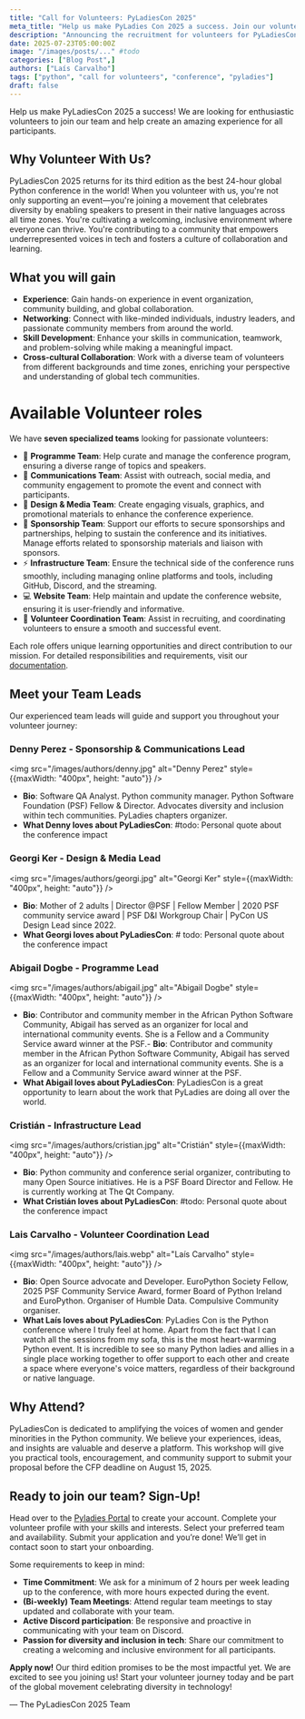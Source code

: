 ```yaml
---
title: "Call for Volunteers: PyLadiesCon 2025"
meta_title: "Help us make PyLadies Con 2025 a success. Join our volunteer team today!"
description: "Announcing the recruitment for volunteers for PyLadiesCon 2025"
date: 2025-07-23T05:00:00Z
image: "/images/posts/..." #todo
categories: ["Blog Post",]
authors: ["Laís Carvalho"]
tags: ["python", "call for volunteers", "conference", "pyladies"]
draft: false
---
```


Help us make PyLadiesCon 2025 a success! We are looking for enthusiastic volunteers to join our team and help create an amazing experience for all participants.

## Why Volunteer With Us?
PyLadiesCon 2025 returns for its third edition as the best 24-hour global Python conference in the world! When you volunteer with us, you're not only supporting an event—you're joining a movement that celebrates diversity by enabling speakers to present in their native languages across all time zones. You're cultivating a welcoming, inclusive environment where everyone can thrive. You're contributing to a community that empowers underrepresented voices in tech and fosters a culture of collaboration and learning.

## What you will gain
- **Experience**: Gain hands-on experience in event organization, community building, and global collaboration.
- **Networking**: Connect with like-minded individuals, industry leaders, and passionate community members from around the world.
- **Skill Development**: Enhance your skills in communication, teamwork, and problem-solving while making a meaningful impact.
- **Cross-cultural Collaboration**: Work with a diverse team of volunteers from different backgrounds and time zones, enriching your perspective and understanding of global tech communities.

# Available Volunteer roles
We have **seven specialized teams** looking for passionate volunteers:
- 📅 **Programme Team**: Help curate and manage the conference program, ensuring a diverse range of topics and speakers.
- 🎤 **Communications Team**: Assist with outreach, social media, and community engagement to promote the event and connect with participants.
-  🎨 **Design & Media Team**: Create engaging visuals, graphics, and promotional materials to enhance the conference experience.
- 💼 **Sponsorship Team**: Support our efforts to secure sponsorships and partnerships, helping to sustain the conference and its initiatives. Manage efforts related to sponsorship materials and liaison with sponsors.
- ⚡ **Infrastructure Team**: Ensure the technical side of the conference runs smoothly, including managing online platforms and tools, including GitHub, Discord, and the streaming.
- 💻 **Website Team**: Help maintain and update the conference website, ensuring it is user-friendly and informative.
- 🤝 **Volunteer Coordination Team**: Assist in recruiting, and coordinating volunteers to ensure a smooth and successful event.

Each role offers unique learning opportunities and direct contribution to our mission. For detailed responsibilities and requirements, visit our [documentation](https://conference.pyladies.com/docs/roles_and_responsibilities/).

## Meet your Team Leads
Our experienced team leads will guide and support you throughout your volunteer journey:

### Denny Perez - Sponsorship & Communications Lead
<img src="/images/authors/denny.jpg" alt="Denny Perez" style={{maxWidth: "400px", height: "auto"}} />
- **Bio**: Software QA Analyst. Python community manager. Python Software Foundation (PSF) Fellow & Director. Advocates diversity and inclusion within tech communities. PyLadies chapters organizer.
- **What Denny loves about PyLadiesCon**: #todo: Personal quote about the conference impact

### Georgi Ker - Design & Media Lead
<img src="/images/authors/georgi.jpg" alt="Georgi Ker" style={{maxWidth: "400px", height: "auto"}} />
- **Bio**: Mother of 2 adults | Director @PSF | Fellow Member | 2020 PSF community service award | PSF D&I Workgroup Chair | PyCon US Design Lead since 2022.
- **What Georgi loves about PyLadiesCon**: # todo: Personal quote about the conference impact

### Abigail Dogbe - Programme Lead
<img src="/images/authors/abigail.jpg" alt="Abigail Dogbe" style={{maxWidth: "400px", height: "auto"}} />
- **Bio**: Contributor and community member in the African Python Software Community, Abigail has served as an organizer for local and international community events. She is a Fellow and a Community Service award winner at the PSF.- **Bio**: Contributor and community member in the African Python Software Community, Abigail has served as an organizer for local and international community events. She is a Fellow and a Community Service award winner at the PSF.
- **What Abigail loves about PyLadiesCon**: PyLadiesCon is a great opportunity to learn about the work that PyLadies are doing all over the world.

### Cristián - Infrastructure Lead
<img src="/images/authors/cristian.jpg" alt="Cristián" style={{maxWidth: "400px", height: "auto"}} />
- **Bio**: Python community and conference serial organizer, contributing to many Open Source initiatives. He is a PSF Board Director and Fellow. He is currently working at The Qt Company.
- **What Cristián loves about PyLadiesCon**: #todo: Personal quote about the conference impact

### Lais Carvalho - Volunteer Coordination Lead
<img src="/images/authors/lais.webp" alt="Laís Carvalho" style={{maxWidth: "400px", height: "auto"}} />
- **Bio**: Open Source advocate and Developer. EuroPython Society Fellow, 2025 PSF Community Service Award, former Board of Python Ireland and EuroPython. Organiser of Humble Data. Compulsive Community organiser.
- **What Laís loves about PyLadiesCon**: PyLadies Con is the Python conference where I truly feel at home. Apart from the fact that I can watch all the sessions from my sofa, this is the most heart-warming Python event. It is incredible to see so many Python ladies and allies in a single place working together to offer support to each other and create a space where everyone's voice matters, regardless of their background or native language.

## Why Attend?
PyLadiesCon is dedicated to amplifying the voices of women and gender minorities in the Python community.
We believe your experiences, ideas, and insights are valuable and deserve a platform.
This workshop will give you practical tools, encouragement, and community support to submit your proposal before the CFP deadline on August 15, 2025.

## Ready to join our team? Sign-Up!
Head over to the [Pyladies Portal](https://portal.pyladies.com/) to create your account. Complete your volunteer profile with your skills and interests. Select your preferred team and availability. Submit your application and you’re done! We’ll get in contact soon to start your onboarding.

Some requirements to keep in mind:
- **Time Commitment**: We ask for a minimum of 2 hours per week leading up to the conference, with more hours expected during the event.
- **(Bi-weekly) Team Meetings**: Attend regular team meetings to stay updated and collaborate with your team.
- **Active Discord participation**: Be responsive and proactive in communicating with your team on Discord.
- **Passion for diversity and inclusion in tech**: Share our commitment to creating a welcoming and inclusive environment for all participants.

**Apply now!** Our third edition promises to be the most impactful yet. We are excited to see you joining us!
Start your volunteer journey today and be part of the global movement celebrating diversity in technology!

— The PyLadiesCon 2025 Team
